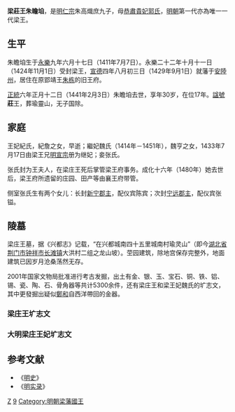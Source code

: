 '''梁莊王朱瞻垍'''{{BD|1411年|7月7日|1441年|2月3日|catIdx=Z朱}}，是[[明仁宗|明仁宗]]朱高熾庶九子，母[[郭贵妃_(明仁宗)|恭肅貴妃郭氏]]，[[明朝|明朝]]第一代亦為唯一一代梁王。
==生平==
朱瞻垍生于[[永乐_(明朝)|永樂]]九年六月十七日（1411年7月7日）。永樂二十二年十月十一日（1424年11月1日）受封梁王，[[宣德|宣德]]四年八月初三日（1429年9月1日）就藩于[[安陸州|安陸州]]，居住在原郢靖王[[朱棟|朱栋]]的旧王府。

[[正统_(年号)|正統]]六年正月十二日（1441年2月3日）朱瞻垍去世，享年30岁，在位17年。[[諡號|諡號]]'''莊'''王，葬瑜靈山，无子国除。

==家庭==
王妃紀氏，紀詹之女，早逝；繼妃魏氏（1414年－1451年），魏亨之女，1433年7月17日由梁王兄[[明宣宗|明宣宗]]册为继妃；妾张氏。

张氏封为王夫人，在梁庄王死后掌管梁王府事务。成化十六年（1480年）她去世后，梁王府所遗留的庄园、田产等由襄王府带管。

侧室张氏生有两个女儿：长封[[新宁郡_(东晋)|新宁]][[郡主|郡主]]，配仪宾陈宾；次封[[寧遠郡|宁远]][[郡主|郡主]]，配仪宾张镒。

==陵墓==
梁庄王墓，据《兴都志》记载，“在兴都城南四十五里城南村瑜灵山”（即今[[湖北省|湖北省]][[荆门市|荆门市]][[钟祥市|钟祥市]][[长滩镇_(钟祥市)|长滩镇]]大洪村二组之龙山坡）。茔园建筑，除地宫保存完整外，地面建筑已因岁月沧桑荡然无存。

2001年国家文物局批准进行考古发掘，出土有金、银、玉、宝石、铜、铁、铝、锡、瓷、陶、石、骨角器等共计5300余件，还有梁庄王和梁王妃魏氏的圹志文，其中更發掘出疑似[[鄭和|鄭和]]自西洋帶回的金器。
===梁庄王圹志文===
{{cquote|
王讳瞻垍，仁宗昭皇帝第九子，母恭肃贵妃郭氏。生于永乐九年六月十七日，二十二年十月十一日册封为梁王，宣德四年八月之国湖广之安陆州，正统六年正月十二日以疾薨。讣闻，上哀悼之，辍视朝三日，命有司致祭，营葬如制，谥曰‘庄’。妃纪氏，安庆卫指挥詹之女。继妃魏氏，南城兵马指挥亨之女。女二人。王以是年八月二十六日葬封内瑜坪山之原。呜呼！王赋性明远，资度英伟，好学乐善，孝友谦恭，宜臻高寿，以享荣贵。甫壮而逝，岂非命耶？爰述其既，纳之幽圹，用垂永久云。
}}
===大明梁庄王妃圹志文===
{{cquote|
梁庄王妃魏氏，南城兵马指挥亨之女，母陈氏。生有淑德。宣德八年七月初三日册封为梁王妃，正统六年正月十二日王以疾薨。欲随王逝，承奉司奏，蒙圣恩怜悯，遂降敕旨存留。抚养王二幼女，仍主王宫之事。景泰二年三月十七日以疾薨。得年三十有八，无子以薨。之年九月初七日葬封内瑜灵山之原，同王之圹。於乎！妃生于文臣之女，选配王室。正当享富贵于永久，而遽以疾终，岂非命乎。爰述其既，纳之幽圹云。谨志。
}}

==参考文献==
{{Commons category|Prince Chuang of Liang}}
*《[[明史|明史]]》
*《[[明实录|明实录]]》
{{s-start}}
{{s-none|無|[[明朝|明政府]]封之}}
{{s-ttl|title=[[明朝藩王列表_(仁宗及宣宗系)|明梁國亲王]]|years=1424年－1441年}}
{{s-none|無|無子，[[明朝|明朝廷]]撤除封國}}
{{end}}
{{明仁宗皇室}}
[[Category:朱姓|Z]]
[[Category:明仁宗皇子|9]]
[[Category:明朝梁藩國王|Category:明朝梁藩國王]]